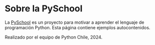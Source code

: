 # Sobre la PySchool {.unnumbered}

La [PySchool](http://www.pyschool.cl) es un proyecto para motivar a aprender el lenguaje de programación Python.
Esta página contiene ejemplos autocontenidos. 

Realizado por el equipo de Python Chile, 2024.